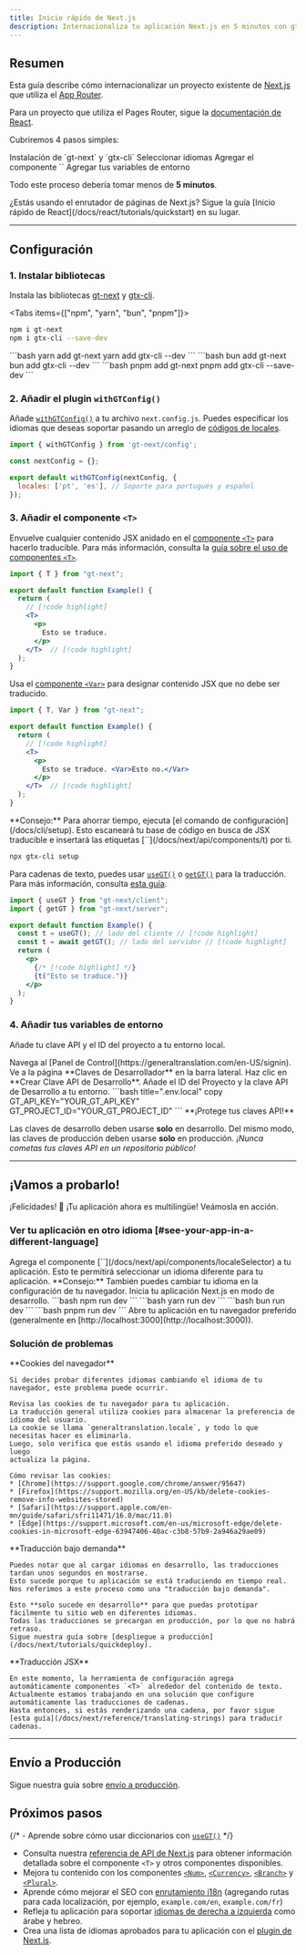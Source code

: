 ```yaml
---
title: Inicio rápido de Next.js
description: Internacionaliza tu aplicación Next.js en 5 minutos con gt-next
---
```


## Resumen

Esta guía describe cómo internacionalizar un proyecto existente de [Next.js](https://nextjs.org) que utiliza el [App Router](https://nextjs.org/docs#app-router-vs-pages-router).

Para un proyecto que utiliza el Pages Router, sigue la [documentación de React](/docs/react/tutorials/quickstart).

Cubriremos 4 pasos simples:

<Steps>
  <Step>
    Instalación de `gt-next` y `gtx-cli`
  </Step>
  <Step>
    Seleccionar idiomas
  </Step>
  <Step>
    Agregar el componente `<T>`
  </Step>
  <Step>
    Agregar tus variables de entorno
  </Step>
</Steps>

Todo este proceso debería tomar menos de **5 minutos**.

<Callout>
  ¿Estás usando el enrutador de páginas de Next.js? Sigue la guía [Inicio rápido de React](/docs/react/tutorials/quickstart) en su lugar.
</Callout>

---

## Configuración

### 1. Instalar bibliotecas

Instala las bibliotecas [gt-next](https://www.npmjs.com/package/gt-next) y [gtx-cli](https://www.npmjs.com/package/gtx-cli).

<Tabs items={["npm", "yarn", "bun", "pnpm"]}>
  <Tab value="npm">
  ```bash 
  npm i gt-next
  npm i gtx-cli --save-dev
  ``` 
  </Tab>
  <Tab value="yarn">
  ```bash 
  yarn add gt-next
  yarn add gtx-cli --dev
  ```
  </Tab>
  <Tab value="bun">
  ```bash 
  bun add gt-next
  bun add gtx-cli --dev
  ```
  </Tab>
  <Tab value="pnpm">
  ```bash 
  pnpm add gt-next
  pnpm add gtx-cli --save-dev
  ```
  </Tab>
</Tabs>


### 2. Añadir el plugin `withGTConfig()`

Añade [`withGTConfig()`](/docs/next/api/config/withGTConfig) a tu archivo `next.config.js`.
Puedes especificar los idiomas que deseas soportar pasando un arreglo de [códigos de locales](/docs/reference/supported-locales).

```js title="next.config.js" copy
import { withGTConfig } from 'gt-next/config';

const nextConfig = {};

export default withGTConfig(nextConfig, {
  locales: ['pt', 'es'], // Soporte para portugués y español
});
```


### 3. Añadir el componente `<T>`

Envuelve cualquier contenido JSX anidado en el [componente `<T>`](/docs/next/api/components/t) para hacerlo traducible.
Para más información, consulta la [guía sobre el uso de componentes `<T>`](/docs/next/reference/t-reference).

```jsx title="Example.js" copy
import { T } from "gt-next";

export default function Example() {
  return (
    // [!code highlight]
    <T>
      <p>
        Esto se traduce.
      </p>
    </T>  // [!code highlight]
  );
}
```

Usa el [componente `<Var>`](/docs/next/api/components/var) para designar contenido JSX que no debe ser traducido.

```jsx title="Example.js" copy
import { T, Var } from "gt-next";

export default function Example() {
  return (
    // [!code highlight]
    <T>
      <p>
        Esto se traduce. <Var>Esto no.</Var>
      </p>
    </T>  // [!code highlight]
  );
}
```

<Callout type="info">
  **Consejo:**
  Para ahorrar tiempo, ejecuta [el comando de configuración](/docs/cli/setup).
  Esto escaneará tu base de código en busca de JSX traducible e insertará las etiquetas [`<T>`](/docs/next/api/components/t) por ti.

  ```bash title="shell" copy
  npx gtx-cli setup
  ```
</Callout>

Para cadenas de texto, puedes usar [`useGT()`](/docs/next/api/strings/useGT) o [`getGT()`](/docs/next/api/strings/getGT) para la traducción.
Para más información, consulta [esta guía](/docs/next/reference/translating-strings).

```jsx title="Example.js" copy
import { useGT } from "gt-next/client";
import { getGT } from "gt-next/server";

export default function Example() {
  const t = useGT(); // lado del cliente // [!code highlight]
  const t = await getGT(); // lado del servidor // [!code highlight]
  return (
    <p>
      {/* [!code highlight] */}
      {t("Esto se traduce.")}
    </p>
  );
}
```

### 4. Añadir tus variables de entorno

Añade tu clave API y el ID del proyecto a tu entorno local.

<Steps>
  <Step>
    Navega al [Panel de Control](https://generaltranslation.com/en-US/signin).
    Ve a la página **Claves de Desarrollador** en la barra lateral.
  </Step>

  <Step>
    Haz clic en **Crear Clave API de Desarrollo**.
  </Step>

  <Step>
    Añade el ID del Proyecto y la clave API de Desarrollo a tu entorno.
    ```bash title=".env.local" copy
    GT_API_KEY="YOUR_GT_API_KEY"
    GT_PROJECT_ID="YOUR_GT_PROJECT_ID"
    ```
  </Step>
</Steps>
<Callout type="warn">
  **¡Protege tus claves API!**

  Las claves de desarrollo deben usarse **solo** en desarrollo.
  Del mismo modo, las claves de producción deben usarse **solo** en producción.
  *¡Nunca cometas tus claves API en un repositorio público!*
</Callout>

---

## ¡Vamos a probarlo!

¡Felicidades! 🥳 ¡Tu aplicación ahora es multilingüe! Veámosla en acción.

### Ver tu aplicación en otro idioma [#see-your-app-in-a-different-language]

<Steps>
  <Step>
    Agrega el componente [`<LocaleSelector>`](/docs/next/api/components/localeSelector) a tu aplicación.
    Esto te permitirá seleccionar un idioma diferente para tu aplicación.
    <Callout>
      **Consejo:**
      También puedes cambiar tu idioma en la configuración de tu navegador.
    </Callout>
  </Step>
  <Step>
    Inicia tu aplicación Next.js en modo de desarrollo.
    <Tabs items={["npm", "yarn", "bun", "pnpm"]}>
      <Tab value="npm">
      ```bash
      npm run dev 
      ```
      </Tab>
      <Tab value="yarn">
      ```bash 
      yarn run dev 
      ```
      </Tab>
      <Tab value="bun">
      ```bash
      bun run dev 
      ```
      </Tab>
      <Tab value="pnpm">
      ```bash
      pnpm run dev 
      ```
      </Tab>
    </Tabs>
  </Step>
  <Step>
    Abre tu aplicación en tu navegador preferido (generalmente en
    [http://localhost:3000](http://localhost:3000)).
  </Step>
</Steps>

### Solución de problemas

<Accordions>
  <Accordion title="El idioma de mi aplicación no cambia, aunque he cambiado el idioma de mi navegador.">
    **Cookies del navegador**

    Si decides probar diferentes idiomas cambiando el idioma de tu navegador, este problema puede ocurrir.

    Revisa las cookies de tu navegador para tu aplicación.
    La traducción general utiliza cookies para almacenar la preferencia de idioma del usuario.
    La cookie se llama `generaltranslation.locale`, y todo lo que necesitas hacer es eliminarla.
    Luego, solo verifica que estás usando el idioma preferido deseado y luego
    actualiza la página.

    Cómo revisar las cookies:
    * [Chrome](https://support.google.com/chrome/answer/95647)
    * [Firefox](https://support.mozilla.org/en-US/kb/delete-cookies-remove-info-websites-stored)
    * [Safari](https://support.apple.com/en-mn/guide/safari/sfri11471/16.0/mac/11.0)
    * [Edge](https://support.microsoft.com/en-us/microsoft-edge/delete-cookies-in-microsoft-edge-63947406-40ac-c3b8-57b9-2a946a29ae09)
  </Accordion>
  <Accordion title="¿Por qué los idiomas tardan en cargarse en desarrollo?">
    **Traducción bajo demanda**

    Puedes notar que al cargar idiomas en desarrollo, las traducciones tardan unos segundos en mostrarse.
    Esto sucede porque tu aplicación se está traduciendo en tiempo real.
    Nos referimos a este proceso como una "traducción bajo demanda".
    
    Esto **solo sucede en desarrollo** para que puedas prototipar fácilmente tu sitio web en diferentes idiomas.
    Todas las traducciones se precargan en producción, por lo que no habrá retraso.
    Sigue nuestra guía sobre [despliegue a producción](/docs/next/tutorials/quickdeploy).
  </Accordion>
  <Accordion title="¿Por qué algunas cosas se traducen y otras no?">
    **Traducción JSX**

    En este momento, la herramienta de configuración agrega automáticamente componentes `<T>` alrededor del contenido de texto.
    Actualmente estamos trabajando en una solución que configure automáticamente las traducciones de cadenas.
    Hasta entonces, si estás renderizando una cadena, por favor sigue [esta guía](/docs/next/reference/translating-strings) para traducir cadenas.
  </Accordion>
</Accordions>

---

## Envío a Producción

Sigue nuestra guía sobre [envío a producción](/docs/next/tutorials/quickdeploy).

## Próximos pasos
{/* - Aprende sobre cómo usar diccionarios con [`useGT()`](/docs/next/reference/dictionary) */}
- Consulta nuestra [referencia de API de Next.js](/docs/next/api/components/t) para obtener información detallada sobre el componente `<T>` y otros componentes disponibles.
- Mejora tu contenido con los componentes [`<Num>`](/docs/next/api/components/num), [`<Currency>`](/docs/next/api/components/currency),
 [`<Branch>`](/docs/next/api/components/branch) y [`<Plural>`](/docs/next/api/components/plural).
- Aprende cómo mejorar el SEO con [enrutamiento i18n](/docs/next/reference/i18n-routing) (agregando rutas para cada localización, por ejemplo, `example.com/en`, `example.com/fr`)
- Refleja tu aplicación para soportar [idiomas de derecha a izquierda](/docs/next/reference/rtl) como árabe y hebreo.
- Crea una lista de idiomas aprobados para tu aplicación con el [plugin de Next.js](/docs/next/reference/locale-management#include-locales).
